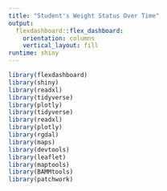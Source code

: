```yaml
---
title: "Student's Weight Status Over Time"
output: 
  flexdashboard::flex_dashboard:
    orientation: columns
    vertical_layout: fill
runtime: shiny
---
```

```r
library(flexdashboard)
library(shiny)
library(readxl)
library(tidyverse)
library(plotly)
library(tidyverse)
library(readxl)
library(plotly)
library(rgdal)
library(maps)
library(devtools)
library(leaflet)
library(maptools)
library(BAMMtools)
library(patchwork)
```

```r

```

